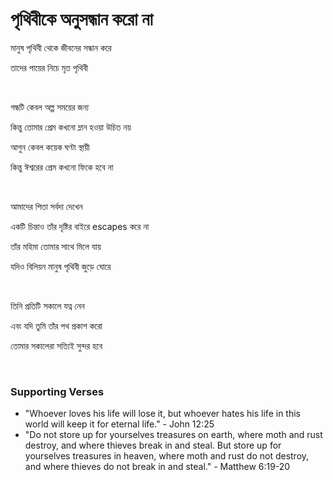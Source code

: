 # পৃথিবীকে অনুসন্ধান করো না

মানুষ পৃথিবী থেকে জীবনের সন্ধান করে

তাদের পায়ের নিচে মৃত পৃথিবী

<br />

গন্ধটি কেবল অল্প সময়ের জন্য

কিন্তু তোমার প্রেম কখনো ম্লান হওয়া উচিত নয়

আগুন কেবল কয়েক ঘণ্টা স্থায়ী

কিন্তু ঈশ্বরের প্রেম কখনো ফিকে হবে না

<br />

আমাদের পিতা সর্বদা দেখেন

একটি চিন্তাও তাঁর দৃষ্টির বাইরে escapes করে না

তাঁর মহিমা তোমার সাথে মিলে যায়

যদিও বিলিয়ন মানুষ পৃথিবী জুড়ে ঘোরে

<br />

তিনি প্রতিটি সকালে যত্ন নেন

এবং যদি তুমি তাঁর পথ প্রকাশ করো

তোমার সকালেরা সত্যিই সুন্দর হবে

<p></p>

<br />

### Supporting Verses

- "Whoever loves his life will lose it, but whoever hates his life in this world will keep it for eternal life." - John 12:25
- "Do not store up for yourselves treasures on earth, where moth and rust destroy, and where thieves break in and steal. But store up for yourselves treasures in heaven, where moth and rust do not destroy, and where thieves do not break in and steal." - Matthew 6:19-20
